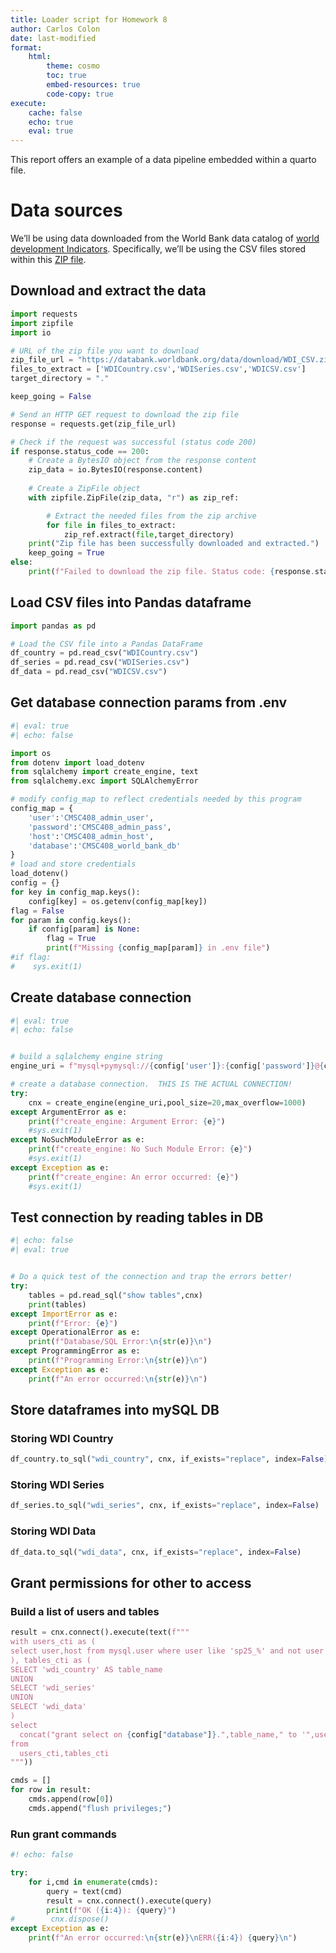 ```yaml
---
title: Loader script for Homework 8
author: Carlos Colon
date: last-modified
format:
    html:
        theme: cosmo
        toc: true
        embed-resources: true
        code-copy: true
execute:
    cache: false
    echo: true
    eval: true
---
```


This report offers an example of a data pipeline embedded within a quarto file.

# Data sources

We'll be using data downloaded from the World Bank data catalog of [world development Indicators](https://datatopics.worldbank.org/world-development-indicators/).  Specifically, we'll be using the CSV files stored within this [ZIP file](https://databank.worldbank.org/data/download/WDI_CSV.zip).


## Download and extract the data

```python

import requests
import zipfile
import io

# URL of the zip file you want to download
zip_file_url = "https://databank.worldbank.org/data/download/WDI_CSV.zip"
files_to_extract = ['WDICountry.csv','WDISeries.csv','WDICSV.csv']
target_directory = "."

keep_going = False

# Send an HTTP GET request to download the zip file
response = requests.get(zip_file_url)

# Check if the request was successful (status code 200)
if response.status_code == 200:
    # Create a BytesIO object from the response content
    zip_data = io.BytesIO(response.content)
    
    # Create a ZipFile object
    with zipfile.ZipFile(zip_data, "r") as zip_ref:

        # Extract the needed files from the zip archive 
        for file in files_to_extract:
            zip_ref.extract(file,target_directory)
    print("Zip file has been successfully downloaded and extracted.")
    keep_going = True
else:
    print(f"Failed to download the zip file. Status code: {response.status_code}")

```

## Load CSV files into Pandas dataframe

```python
import pandas as pd

# Load the CSV file into a Pandas DataFrame
df_country = pd.read_csv("WDICountry.csv")
df_series = pd.read_csv("WDISeries.csv")
df_data = pd.read_csv("WDICSV.csv")

```

## Get database connection params from .env

```python
#| eval: true
#| echo: false

import os
from dotenv import load_dotenv
from sqlalchemy import create_engine, text
from sqlalchemy.exc import SQLAlchemyError

# modify config_map to reflect credentials needed by this program
config_map = {
    'user':'CMSC408_admin_user',
    'password':'CMSC408_admin_pass',
    'host':'CMSC408_admin_host',
    'database':'CMSC408_world_bank_db'
}
# load and store credentials
load_dotenv()
config = {}
for key in config_map.keys():
    config[key] = os.getenv(config_map[key])
flag = False
for param in config.keys():
    if config[param] is None:
        flag = True
        print(f"Missing {config_map[param]} in .env file")
#if flag:
#    sys.exit(1)
```

## Create database connection

```python
#| eval: true
#| echo: false


# build a sqlalchemy engine string
engine_uri = f"mysql+pymysql://{config['user']}:{config['password']}@{config['host']}/{config['database']}"

# create a database connection.  THIS IS THE ACTUAL CONNECTION!
try:
    cnx = create_engine(engine_uri,pool_size=20,max_overflow=1000)
except ArgumentError as e:
    print(f"create_engine: Argument Error: {e}")
    #sys.exit(1)
except NoSuchModuleError as e:
    print(f"create_engine: No Such Module Error: {e}")
    #sys.exit(1)
except Exception as e:
    print(f"create_engine: An error occurred: {e}")
    #sys.exit(1)
```

## Test connection by reading tables in DB

```python
#| echo: false
#| eval: true


# Do a quick test of the connection and trap the errors better!
try:
    tables = pd.read_sql("show tables",cnx)
    print(tables)
except ImportError as e:
    print(f"Error: {e}")
except OperationalError as e:
    print(f"Database/SQL Error:\n{str(e)}\n")
except ProgrammingError as e:
    print(f"Programming Error:\n{str(e)}\n")
except Exception as e:
    print(f"An error occurred:\n{str(e)}\n")

```

## Store dataframes into mySQL DB

### Storing WDI Country

```python

df_country.to_sql("wdi_country", cnx, if_exists="replace", index=False)

```

### Storing WDI Series
```python

df_series.to_sql("wdi_series", cnx, if_exists="replace", index=False)

```

### Storing WDI Data

```python

df_data.to_sql("wdi_data", cnx, if_exists="replace", index=False)

```

## Grant permissions for other to access

### Build a list of users and tables

```python

result = cnx.connect().execute(text(f"""
with users_cti as (
select user,host from mysql.user where user like 'sp25_%' and not user like '%_group%'
), tables_cti as (
SELECT 'wdi_country' AS table_name
UNION
SELECT 'wdi_series'
UNION
SELECT 'wdi_data'
)
select
  concat("grant select on {config["database"]}.",table_name," to '",user,"'@'",host,"'; ")
from 
  users_cti,tables_cti
"""))

cmds = []
for row in result:
    cmds.append(row[0])
    cmds.append("flush privileges;")
```

### Run grant commands

```python
#! echo: false

try:
    for i,cmd in enumerate(cmds):
        query = text(cmd)
        result = cnx.connect().execute(query)
        print(f"OK ({i:4}): {query}")
#        cnx.dispose()
except Exception as e:
    print(f"An error occurred:\n{str(e)}\nERR({i:4}) {query}\n")

```
